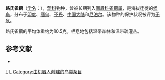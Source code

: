 {{Speciesbox
| taxon = Fulvetta ludlowi
| binomial_authority = {{link-en|诺曼·博伊德·金尼尔|Norman Boyd Kinnear|Kinnear}}, 1935
| status = LC | status_system = IUCN3.1
}}

'''路氏雀鹛'''（[[学名|学名]]：{{lang|la|''Fulvetta ludlowi''}}），[[莺科|莺科]]物种，曾被长期列入[[画眉科|画眉科]][[雀鹛属|雀鹛属]]，是海拔迁徙的[[鸟类迁徙|候鸟]]，分布于[[印度|印度]]、[[缅甸|缅甸]]、[[不丹|不丹]]、[[中国大陆|中国大陆]]和[[尼泊尔|尼泊尔]]。该物种的保护状况被评为[[无危|无危]]。

路氏雀鹛的平均体重约为10.5克。栖息地包括温带森林和温带疏灌丛。

== 参考文献 ==
*{{cite web|url=http://www.birdlife.org/datazone/speciesfactsheet.php?id=8004&m=0|title=Alcippe ludlowi|publisher=[[国际鸟盟|BirdLife.org]]|accessdate=2011-06-27|archive-date=2016-03-04|archive-url=https://web.archive.org/web/20160304220838/http://www.birdlife.org/datazone/speciesfactsheet.php?id=8004&m=0|dead-url=no}}

{{taxonbar}}
[[Category:_1935年描述的鸟类|L]]
[[Category:莺科|L]]
[[Category:由机器人创建的鸟类条目|Category:由机器人创建的鸟类条目]]